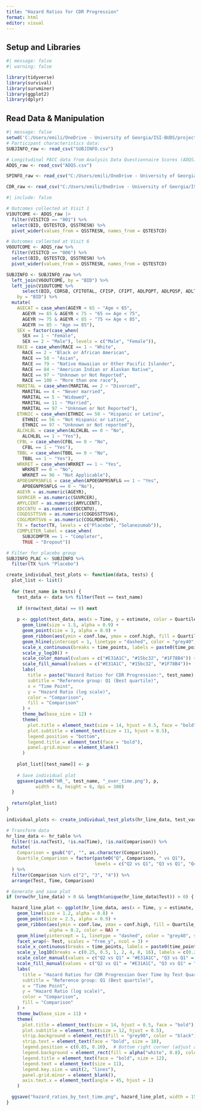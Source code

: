 ---
title: "Hazard Ratios for CDR Progression"
format: html
editor: visual
---
## Setup and Libraries
```{r setup}
#| message: false
#| warning: false

library(tidyverse)
library(survival)
library(survminer)
library(ggplot2)
library(dplyr)
```

## Read Data & Manipulation

```{r data-read}
#| message: false
setwd('C:/Users/emili/OneDrive - University of Georgia/ISI-BUDS/project-week1/A4SecondaryAnalysis/A4SecondaryAnalysis/A4_ClinicalData/Derived Data')
# Participant characteristics data:
SUBJINFO_raw <- read_csv("SUBJINFO.csv")

# Longitudinal PACC data from Analysis Data Questionnaire Scores (ADQS):
ADQS_raw <- read_csv("ADQS.csv")

SPINFO_raw <- read_csv("C:/Users/emili/OneDrive - University of Georgia/ISI-BUDS/project-week1/A4SecondaryAnalysis/A4SecondaryAnalysis/A4_ClinicalData/Raw Data/spinfo.csv")

CDR_raw <- read_csv("C:/Users/emili/OneDrive - University of Georgia/ISI-BUDS/project-week1/A4SecondaryAnalysis/A4SecondaryAnalysis/A4_ClinicalData/Raw Data/cdr.csv")
```

```{r data-manipulation}
#| include: false

# Outcomes collected at Visit 1
V1OUTCOME <- ADQS_raw |>
  filter(VISITCD == "001") %>%
  select(BID, QSTESTCD, QSSTRESN) %>%
  pivot_wider(values_from = QSSTRESN, names_from = QSTESTCD)

# Outcomes collected at Visit 6
V6OUTCOME <- ADQS_raw %>%
  filter(VISITCD == "006") %>%
  select(BID, QSTESTCD, QSSTRESN) %>%
  pivot_wider(values_from = QSSTRESN, names_from = QSTESTCD)

SUBJINFO <- SUBJINFO_raw %>%
  left_join(V6OUTCOME, by = "BID") %>%
  left_join(V1OUTCOME %>%
      select(BID, CDRSB, CFITOTAL, CFISP, CFIPT, ADLPQPT, ADLPQSP, ADLTOTAL), 
    by = "BID") %>%
  mutate(
    AGECAT = case_when(AGEYR < 65 ~ "Age < 65",
      AGEYR >= 65 & AGEYR < 75 ~ "65 <= Age < 75",
      AGEYR >= 75 & AGEYR < 85 ~ "75 <= Age < 85",
      AGEYR >= 85 ~ "Age >= 85"),
    SEX = factor(case_when(
      SEX == 1 ~ "Female",
      SEX == 2 ~ "Male"), levels = c("Male", "Female")),
    RACE = case_when(RACE == 1 ~ "White",
      RACE == 2 ~ "Black or African American",
      RACE == 58 ~ "Asian",
      RACE == 79 ~ "Native Hawaiian or Other Pacific Islander",
      RACE == 84 ~ "American Indian or Alaskan Native",
      RACE == 97 ~ "Unknown or Not Reported",
      RACE == 100 ~ "More than one race"),
    MARITAL = case_when(MARITAL == 2 ~ "Divorced",
      MARITAL == 4 ~ "Never married",
      MARITAL == 5 ~ "Widowed",
      MARITAL == 11 ~ "Married",
      MARITAL == 97 ~ "Unknown or Not Reported"),
    ETHNIC = case_when(ETHNIC == 50 ~ "Hispanic or Latino",
      ETHNIC == 56 ~ "Not Hispanic or Latino",
      ETHNIC == 97 ~ "Unknown or Not reported"),
    ALCHLBL = case_when(ALCHLBL == 0 ~ "No",
      ALCHLBL == 1 ~ "Yes"),
    CFBL = case_when(CFBL == 0 ~ "No",
      CFBL == 1 ~ "Yes"),
    TBBL = case_when(TBBL == 0 ~ "No",
      TBBL == 1 ~ "Yes"),
    WRKRET = case_when(WRKRET == 1 ~ "Yes",
      WRKRET == 0 ~ "No",
      WRKRET == 96 ~ "Not Applicable"),
    APOEGNPRSNFLG = case_when(APOEGNPRSNFLG == 1 ~ "Yes",
      APOEGNPRSNFLG == 0 ~ "No"),
    AGEYR = as.numeric(AGEYR),
    SUVRCER = as.numeric(SUVRCER),
    AMYLCENT = as.numeric(AMYLCENT),
    EDCCNTU = as.numeric(EDCCNTU),
    COGDSSTTSV6 = as.numeric(COGDSSTTSV6),
    COGLMDRTSV6 = as.numeric(COGLMDRTSV6),
    TX = factor(TX, levels = c("Placebo", "Solanezumab")),
    COMPLETER_label = case_when(
      SUBJCOMPTR == 1 ~ "Completer",
      TRUE ~ "Dropout"))

# Filter for placebo group
SUBJINFO_PLAC <- SUBJINFO %>% 
  filter(TX %in% "Placebo")
```


```{r}
create_individual_test_plots <- function(data, tests) {
  plot_list <- list()
  
  for (test_name in tests) {
    test_data <- data %>% filter(Test == test_name)
    
    if (nrow(test_data) == 0) next
    
    p <- ggplot(test_data, aes(x = Time, y = estimate, color = Quartile_Comparison)) +
      geom_line(size = 1.5, alpha = 0.9) +
      geom_point(size = 3, alpha = 0.9) +
      geom_ribbon(aes(ymin = conf.low, ymax = conf.high, fill = Quartile_Comparison), alpha = 0.25, color = NA) +
      geom_hline(yintercept = 1, linetype = "dashed", color = "grey40", size = 1) +
      scale_x_continuous(breaks = time_points, labels = paste0(time_points, "w")) +
      scale_y_log10() +
      scale_color_manual(values = c("#E31A1C", "#15bc32", "#1F78B4")) +
      scale_fill_manual(values = c("#E31A1C", "#15bc32", "#1F78B4"))+
      labs(
        title = paste("Hazard Ratios for CDR Progression:", test_name),
        subtitle = "Reference group: Q1 (Best quartile)",
        x = "Time Point",
        y = "Hazard Ratio (log scale)",
        color = "Comparison",
        fill = "Comparison"
      ) +
      theme_bw(base_size = 12) +
      theme(
        plot.title = element_text(size = 14, hjust = 0.5, face = "bold"),
        plot.subtitle = element_text(size = 11, hjust = 0.5),
        legend.position = "bottom",
        legend.title = element_text(face = "bold"),
        panel.grid.minor = element_blank()
      )
    
    plot_list[[test_name]] <- p
    
    # Save individual plot
    ggsave(paste0("HR_", test_name, "_over_time.png"), p, 
           width = 8, height = 6, dpi = 300)
  }
  
  return(plot_list)
}

individual_plots <- create_individual_test_plots(hr_line_data, test_vars)
```

```{r}
# Transform data
hr_line_data <- hr_table %>%
  filter(!is.na(Test), !is.na(Time), !is.na(Comparison)) %>%
  mutate(
    Comparison = gsub("Q", "", as.character(Comparison)),
    Quartile_Comparison = factor(paste0("Q", Comparison, " vs Q1"),
                                 levels = c("Q2 vs Q1", "Q3 vs Q1", "Q4 vs Q1"))
  ) %>%
  filter(Comparison %in% c("2", "3", "4")) %>%
  arrange(Test, Time, Comparison)

# Generate and save plot
if (nrow(hr_line_data) > 0 && length(unique(hr_line_data$Test)) > 0) {

  hazard_line_plot <- ggplot(hr_line_data, aes(x = Time, y = estimate, color = Quartile_Comparison, group = Quartile_Comparison)) +
    geom_line(size = 1.2, alpha = 0.8) +
    geom_point(size = 2.5, alpha = 0.9) +
    geom_ribbon(aes(ymin = conf.low, ymax = conf.high, fill = Quartile_Comparison), 
                alpha = 0.2, color = NA) +
    geom_hline(yintercept = 1, linetype = "dashed", color = "grey40", size = 0.8) +
    facet_wrap(~ Test, scales = "free_y", ncol = 3) +
    scale_x_continuous(breaks = time_points, labels = paste0(time_points, "w")) +
    scale_y_log10(breaks = c(0.25, 0.5, 1, 2, 4, 8, 16), labels = c(0.25, 0.5, 1, 2, 4, 8, 16)) +
    scale_color_manual(values = c("Q2 vs Q1" = "#E31A1C", "Q3 vs Q1" = "#15bc32", "Q4 vs Q1" = "#1F78B4")) +
    scale_fill_manual(values = c("Q2 vs Q1" = "#E31A1C", "Q3 vs Q1" = "#15bc32", "Q4 vs Q1" = "#1F78B4")) +
    labs(
      title = "Hazard Ratios for CDR Progression Over Time by Test Quartiles",
      subtitle = "Reference group: Q1 (Best quartile)",
      x = "Time Point",
      y = "Hazard Ratio (log scale)",
      color = "Comparison",
      fill = "Comparison"
    ) +
    theme_bw(base_size = 11) +
    theme(
      plot.title = element_text(size = 14, hjust = 0.5, face = "bold"),
      plot.subtitle = element_text(size = 12, hjust = 0.5),
      strip.background = element_rect(fill = "grey90", color = "black"),
      strip.text = element_text(face = "bold", size = 10),
      legend.position = c(0.85, 0.10),  # Bottom right corner (adjust as needed)
      legend.background = element_rect(fill = alpha("white", 0.8), color = "grey60"),
      legend.title = element_text(face = "bold", size = 12),
      legend.text = element_text(size = 11),
      legend.key.size = unit(2, "lines"),
      panel.grid.minor = element_blank(),
      axis.text.x = element_text(angle = 45, hjust = 1)
    )

  ggsave("hazard_ratios_by_test_time.png", hazard_line_plot, width = 15, height = 12, dpi = 300)
}
```
